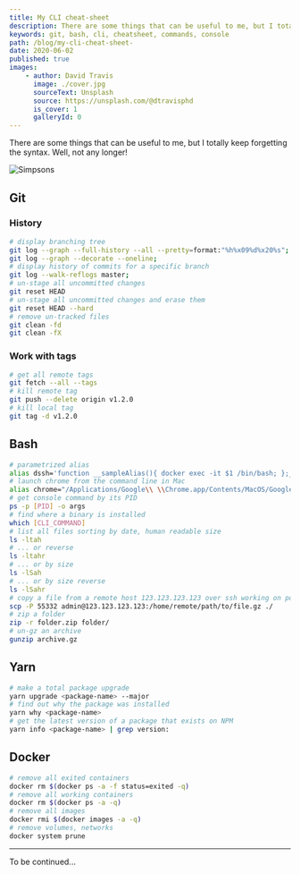 ```yaml
---
title: My CLI cheat-sheet
description: There are some things that can be useful to me, but I totally keep forgetting the syntax. Well, not any longer!
keywords: git, bash, cli, cheatsheet, commands, console
path: /blog/my-cli-cheat-sheet-
date: 2020-06-02
published: true
images:
    - author: David Travis
      image: ./cover.jpg
      sourceText: Unsplash
      source: https://unsplash.com/@dtravisphd
      is_cover: 1
      galleryId: 0
---
```



There are some things that can be useful to me, but I totally keep forgetting the syntax. Well, not any longer!

<Align>

![Simpsons](https://media.giphy.com/media/3orieVBTSQmG0HKJ6o/giphy.gif "Logo Title Text 1")
<Copyright source="https://giphy.com/gifs/season-17-the-simpsons-17x12-3orieVBTSQmG0HKJ6o" authorPrefix="Picture by" author="simpsonsworld.com" sourceText="Giphy" />

</Align>

## Git

### History

```bash
# display branching tree
git log --graph --full-history --all --pretty=format:"%h%x09%d%x20%s";
git log --graph --decorate --oneline;
# display history of commits for a specific branch
git log --walk-reflogs master;
# un-stage all uncommitted changes
git reset HEAD
# un-stage all uncommitted changes and erase them
git reset HEAD --hard
# remove un-tracked files
git clean -fd
git clean -fX
```

### Work with tags

```bash
# get all remote tags
git fetch --all --tags
# kill remote tag
git push --delete origin v1.2.0
# kill local tag
git tag -d v1.2.0
```

## Bash

```bash
# parametrized alias
alias dssh='function __sampleAlias(){ docker exec -it $1 /bin/bash; };__sampleAlias'
# launch chrome from the command line in Mac
alias chrome="/Applications/Google\\ \\Chrome.app/Contents/MacOS/Google\\ \\Chrome"
# get console command by its PID
ps -p [PID] -o args
# find where a binary is installed
which [CLI_COMMAND]
# list all files sorting by date, human readable size
ls -ltah
# ... or reverse
ls -ltahr
# ... or by size
ls -lSah
# ... or by size reverse
ls -lSahr
# copy a file from a remote host 123.123.123.123 over ssh working on port 55332
scp -P 55332 admin@123.123.123.123:/home/remote/path/to/file.gz ./
# zip a folder
zip -r folder.zip folder/
# un-gz an archive
gunzip archive.gz
```

## Yarn

```bash
# make a total package upgrade
yarn upgrade <package-name> --major
# find out why the package was installed
yarn why <package-name>
# get the latest version of a package that exists on NPM
yarn info <package-name> | grep version:
```

## Docker

```bash
# remove all exited containers
docker rm $(docker ps -a -f status=exited -q)
# remove all working containers
docker rm $(docker ps -a -q)
# remove all images
docker rmi $(docker images -a -q)
# remove volumes, networks
docker system prune
```

---

To be continued...
